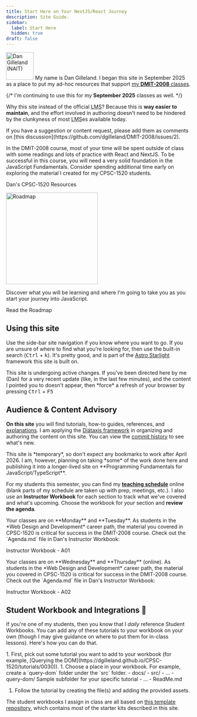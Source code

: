 ```yaml
---
title: Start Here on Your NextJS/React Journey
description: Site Guide.
sidebar:
  label: Start Here
  hidden: true
draft: false
---
```



<Image src={dg} alt="Dan Gilleland (NAIT)" class="float-end" width="75" /> My name is Dan Gilleland. I began this site in September 2025 as a place to put my ad-hoc resources that support [my **DMIT-2008** classes](#audience--content-advisory).

{/* I'm continuing to use this for my **September 2025** classes as well. */}

Why this site instead of the official <abbr title="Learning Management System">LMS</abbr>? Because this is **way easier to maintain**, and the effort involved in authoring doesn't need to be hindered by the clunkyness of most <abbr title="Learning Management System">LMS</abbr>es available today.

<Aside type="tip" title="Contributions">
If you have a suggestion or content request, please add them as comments on [this discussion](https://github.com/dgilleland/DMIT-2008/issues/2).
</Aside>

In the DMIT-2008 course, most of your time will be spent outside of class with some readings and lots of practice with React and NextJS. To be successful in this course, you will need a very solid foundation in the JavaScript Fundamentals. Consider spending additional time early on exploring the material I created for my CPSC-1520 students.

<LinkButton href="https://dgilleland.github.io/CPSC-1520" target="_blank">Dan's CPSC-1520 Resources</LinkButton>

<Card title="Read the Roadmap" icon="storybook">
  <Image src={adventureMap} alt="Roadmap" width="250" class="float-start mr-4" />

  Discover what you will be learning and where I'm going to take you as you start your journey into JavaScript.

  <LinkButton href="/DMIT-2008/about/roadmap/">Read the Roadmap</LinkButton>
</Card>

## Using this site

Use the side-bar site navigation if you know where you want to go. If you are unsure of where to find what you're looking for, then use the built-in search (<kbd>Ctrl</kbd> + <kbd>k</kbd>). It's pretty good, and is part of the [Astro Starlight](https://starlight.astro.build) framework this site is built on.

<Aside title="Where is it?">
This site is undergoing active changes. If you've been directed here by me (Dan) for a very recent update (like, in the last few minutes), and the content I pointed you to doesn't appear, then *force* a refresh of your browser by pressing <kbd>Ctrl</kbd> + <kbd>F5</kbd>
</Aside>

## Audience & Content Advisory

**On this site** you will find tutorials, how-to guides, references, and [explanations](/CPSC-1520/explanations/0000). I am applying the [Diátaxis framework](https://diataxis.fr/start-here/#the-four-kinds-of-documentation) in organizing and authoring the content on this site. You can view the [commit history](https://github.com/dgilleland/CPSC-1520/commits/main/) to see what's new.

<Aside type="caution">
This site is *temporary*, so don't expect any bookmarks to work after April 2026. I am, however, planning on taking *some* of the work done here and publishing it into a longer-lived site on **Programming Fundamentals for JavaScript/TypeScript**.
</Aside>

For my students this semester, you can find my <a target="_blank" href="https://dgilleland.github.io/schedule">**teaching schedule**</a> online (blank parts of my schedule are taken up with prep, meetings, etc.). I also use an **Instructor Workbook** for each section to track what we've covered and what's upcoming. Choose the workbook for *your* section and **review the agenda**.

<Tabs>
  <TabItem label="Section A01">
  Your classes are on **Monday** and **Tuesday**. As students in the *Web Design and Development* career path, the material you covered in CPSC-1520 is critical for success in the DMIT-2008 course. Check out the `Agenda.md` file in Dan's Instructor Workbook:

  <LinkButton href="https://github.com/DG-InClass/DMIT-2008-A01-Sep-2025" icon="external" target="_blank">Instructor Workbook - A01</LinkButton>
  </TabItem>

  <TabItem label="Section A02">
  Your classes are on **Wednesday** and **Thursday** (online). As students in the *Web Design and Development* career path, the material you covered in CPSC-1520 is critical for success in the DMIT-2008 course. Check out the `Agenda.md` file in Dan's Instructor Workbook:

  <LinkButton href="https://github.com/DG-InClass/DMIT-2008-A02-Sep-2025" icon="external" target="_blank">Instructor Workbook - A02</LinkButton>
  </TabItem>

</Tabs>

## Student Workbook and Integrations 💯

If you're one of my students, then you know that I *daily* reference Student Workbooks. You can add any of these tutorials to your workbook on your own (though I may give guidance on where to put them for in-class lessons). Here's how you can do that.

<Steps>
1. First, pick out some tutorial you want to add to your workbook (for example, [Querying the DOM](https://dgilleland.github.io/CPSC-1520/tutorials/0030)).
1. Choose a place in your workbook. For example, create a `query-dom` folder under the `src` folder.

   <FileTree>
   - docs/
   - src/
     - ...
     - query-dom/ Sample subfolder for your specific tutorial
     - ...
   - ReadMe.md
   </FileTree>

1. Follow the tutorial by creating the file(s) and adding the provided assets.
</Steps>

The student workbooks I assign in class are all based on <a href="https://github.com/dgilleland/DMIT-2008-Workbook" target="blank">this template repository</a>, which contains most of the starter kits described in this site.
